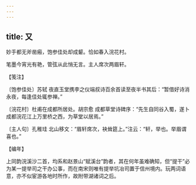 ```yaml
---
---
---
```

title: 又
---







妙手都无斧凿瘢，饱参佳处却成颦。恰如春入浣花村。

笔墨今宵光有艳，管弦从此悄无言。主人席次两眉轩。





【笺注】


〔饱参佳处〕苏轼 夜直玉堂携李之仪端叔诗百余首读至夜半书其后：“暂借好诗消永夜，每逢佳处辄参禅。”

〔浣花村〕杜甫在成都所居处。胡宗愈 成都草堂诗碑序：“先生自同谷入蜀，遂卜成都浣花江上万里桥之西，为草堂以居焉。”

〔主人句〕孔稚珪 北山移文：“眉轩席次，袂耸筵上。”注云：“轩，举也。举眉谓喜也。”





【编年】


上同韵浣溪沙二首，均系和赵景山“赋溪台”韵者，其在何年虽难确知，但“提干”必为某一提举司之干办公事，而在南宋则唯有提举坑冶司置于信州境内。玩两词语意，亦不似宦游各地时所作，故附带湖诸词之后。